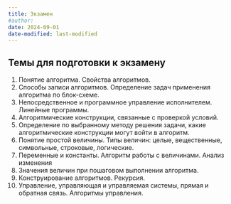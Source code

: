 ```yaml
---
title: Экзамен
#author:
date: 2024-09-01
date-modified: last-modified
---
```



## Темы для подготовки к экзамену

1. Понятие алгоритма. Свойства алгоритмов.
2. Способы записи алгоритмов. Определение задач применения алгоритма по блок-схеме.
3. Непосредственное и программное управление исполнителем. Линейные программы.
4. Алгоритмические конструкции, связанные с проверкой условий.
5. Определение по выбранному методу решения задачи, какие алгоритмические конструкции могут войти в алгоритм.
6. Понятие простой величины. Типы величин: целые, вещественные, символьные, строковые, логические.
7. Переменные и константы. Алгоритм работы с величинами. Анализ изменения
8. Значения величин при пошаговом выполнении алгоритма.
9. Конструирование алгоритмов. Рекурсия.
10. Управление, управляющая и управляемая системы, прямая и обратная связь. Алгоритмы управления.

